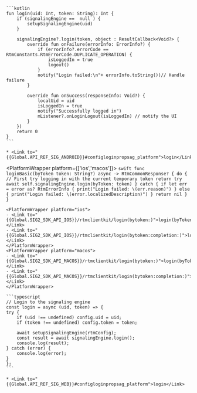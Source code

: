 <PlatformWrapper platform='android'>

    ```kotlin
    fun login(uid: Int, token: String): Int {
        if (signalingEngine ==  null ) {
            setupSignalingEngine(uid)
        }

        signalingEngine?.login(token, object : ResultCallback<Void?> {
            override fun onFailure(errorInfo: ErrorInfo?) {
                if (errorInfo?.errorCode == RtmConstants.RtmErrorCode.DUPLICATE_OPERATION) {
                    isLoggedIn = true
                    logout()
                }
                notify("Login failed:\n"+ errorInfo.toString())// Handle failure
            }

            override fun onSuccess(responseInfo: Void?) {
                localUid = uid
                isLoggedIn = true
                notify("Successfully logged in")
                mListener?.onLoginLogout(isLoggedIn) // notify the UI
            }           
        })
        return 0
    }
    ```
    
    * <Link to="{{Global.API_REF_SIG_ANDROID}}#configloginpropsag_platform">login</Link>
</PlatformWrapper>

<PlatformWrapper platform={['ios','macos']}>
    ```swift
    func loginBasic(byToken token: String?) async -> RtmCommonResponse? {
        do {
            // First try logging in with the current temporary token
            return try await self.signalingEngine.login(byToken: token)
        } catch {
            if let err = error as? RtmErrorInfo {
                print("Login failed: \(err.reason)")
            } else {
                print("Login failed: \(error.localizedDescription)")
            }
            return nil
        }
    }
    ```

    <PlatformWrapper platform="ios">
    - <Link to="{{Global.SIG2_SDK_API_IOS}}/rtmclientkit/login(bytoken:)">login(byToken:)</Link>
    - <Link to="{{Global.SIG2_SDK_API_IOS}}/rtmclientkit/login(bytoken:completion:)">login(byToken:completion:)</Link>
    </PlatformWrapper>
    <PlatformWrapper platform="macos">
    - <Link to="{{Global.SIG2_SDK_API_MACOS}}/rtmclientkit/login(bytoken:)">login(byToken:)</Link>
    - <Link to="{{Global.SIG2_SDK_API_MACOS}}/rtmclientkit/login(bytoken:completion:)">login(byToken:completion:)</Link>
    </PlatformWrapper>
</PlatformWrapper>

<PlatformWrapper platform = 'web'>

    ```typescript
    // Login to the signaling engine
    const login = async (uid, token) => {
    try {
        if (uid !== undefined) config.uid = uid;
        if (token !== undefined) config.token = token;

        await setupSignalingEngine(rtmConfig);
        const result = await signalingEngine.login();
        console.log(result);
    } catch (error) {
        console.log(error);
    }
    };
    ```

    * <Link to="{{Global.API_REF_SIG_WEB}}#configloginpropsag_platform">login</Link>
</PlatformWrapper>

